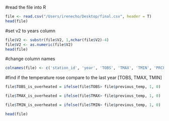 #read the file into R
```r
file <- read.csv("/Users/irenecho/Desktop/final.csv", header = T)
head(file)
```

#set v2 to years column
```r
file$V2 <- substr(file$V2, 1,nchar(file$V2)-4)
file$V2 <- as.numeric(file$V2)
head(file)
```

#change column names
```r
colnames(file) <- c('station_id', 'year', 'TOBS', 'TMAX', 'TMIN', 'PRCP', 'SNOW', 'SNWD', 'totalMean', 'previous_temp')
```

#find if the temperature rose compare to the last year [TOBS, TMAX, TMIN]
```r
file$TOBS_is_overheated = ifelse(file$TOBS> file$previous_temp, 1, 0)

file$TMAX_is_overheated = ifelse(file$TMAX> file$previous_temp, 1, 0)

file$TMIN_is_overheated = ifelse(file$TMIN> file$previous_temp, 1, 0)

```

```r
head(file)
```

